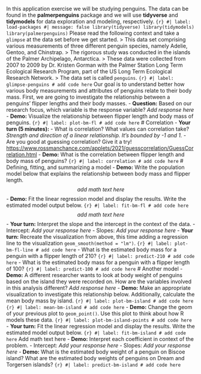 In this application exercise we will be studying penguins. The data can be found in the **palmerpenguins** package and we will use **tidyverse** and **tidymodels** for data exploration and modeling, respectively. ```{r} #| label: load-packages #| message: false library(tidyverse) library(tidymodels) library(palmerpenguins) ``` Please read the following context and take a `glimpse` at the data set before we get started. > This data set comprising various measurements of three different penguin species, namely Adelie, Gentoo, and Chinstrap. > The rigorous study was conducted in the islands of the Palmer Archipelago, Antarctica. > These data were collected from 2007 to 2009 by Dr. Kristen Gorman with the Palmer Station Long Term Ecological Research Program, part of the US Long Term Ecological Research Network. > The data set is called `penguins`. ```{r} #| label: glimpse-penguins # add code here ``` Our goal is to understand better how various body measurements and attributes of penguins relate to their body mass. First, we are going to investigate the relationship between a penguins' flipper lengths and their body masses. - **Question:** Based on our research focus, which variable is the response variable? *Add response here* - **Demo:** Visualize the relationship between flipper length and body mass of penguins. ```{r} #| label: plot-bm-fl # add code here ``` # Correlation - **Your turn (5 minutes):** - What is correlation? What values can correlation take? *Strength and direction of a linear relationship. It's bounded by -1 and 1.* - Are you good at guessing correlation? Give it a try! <https://www.rossmanchance.com/applets/2021/guesscorrelation/GuessCorrelation.html> - **Demo:** What is the correlation between flipper length and body mass of penguins? ```{r} #| label: correlation # add code here ``` # Defining, fitting, and summarizing a model - **Demo:** Write the population model below that explains the relationship between body mass and flipper length. $$ add~math~text~here $$ - **Demo:** Fit the linear regression model and display the results. Write the estimated model output below. ```{r} #| label: fit-bm-fl # add code here ``` $$ add~math~text~here $$ - **Your turn:** Interpret the slope and the intercept in the context of the data. - Intercept: *Add your response here* - Slopes: *Add your response here* - **Your turn:** Recreate the visualization from above, this time adding a regression line to the visualization `geom_smooth(method = "lm")`. ```{r} #| label: plot-bm-fl-line # add code here ``` - What is the estimated body mass for a penguin with a flipper length of 210? ```{r} #| label: predict-210 # add code here ``` - What is the estimated body mass for a penguin with a flipper length of 100? ```{r} #| label: predict-100 # add code here ``` # Another model - **Demo:** A different researcher wants to look at body weight of penguins based on the island they were recorded on. How are the variables involved in this analysis different? *Add response here* - **Demo:** Make an appropriate visualization to investigate this relationship below. Additionally, calculate the mean body mass by island. ```{r} #| label: plot-bm-island # add code here ``` ```{r} #| label: mean-bm-island # add code here ``` - **Demo:** Change the geom of your previous plot to `geom_point()`. Use this plot to think about how R models these data. ```{r} #| label: plot-bm-island-points # add code here ``` - **Your turn:** Fit the linear regression model and display the results. Write the estimated model output below. ```{r} #| label: fit-bm-island # add code here ``` Add math text here - **Demo:** Interpret each coefficient in context of the problem. - Intercept: *Add your response here* - Slopes: *Add your response here* - **Demo:** What is the estimated body weight of a penguin on Biscoe island? What are the estimated body weights of penguins on Dream and Torgersen islands? ```{r} #| label: predict-bm-island # add code here ```